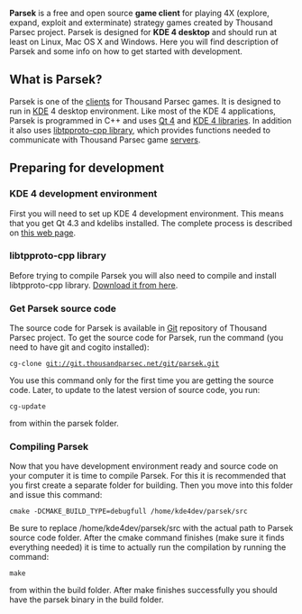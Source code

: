 '''Parsek''' is a free and open source '''game client''' for playing 4X (explore, expand, exploit and exterminate) strategy games created by Thousand Parsec project. Parsek is designed for '''KDE 4 desktop''' and should run at least on Linux, Mac OS X and Windows. Here you will find description of Parsek and some info on how to get started with development.

== What is Parsek? ==
Parsek is one of the [[clients]] for Thousand Parsec games. It is designed to run in [http://www.kde.org/ KDE] 4 desktop environment. Like most of the KDE 4 applications, Parsek is programmed in C++ and uses [http://doc.trolltech.com/latest/ Qt 4] and [http://api.kde.org/4.x-api/kdelibs-apidocs/ KDE 4 libraries]. In addition it also uses [http://www.thousandparsec.net/tp/dev/documents/libtpproto-cpp/html/ libtpproto-cpp library], which provides functions needed to communicate with Thousand Parsec game [[servers]].

== Preparing for development ==

=== KDE 4 development environment ===
First you will need to set up KDE 4 development environment. This means that you get Qt 4.3 and kdelibs installed. The complete process is described on [http://techbase.kde.org/index.php?title=Getting_Started/Build/KDE4 this web page].

=== libtpproto-cpp library ===
Before trying to compile Parsek you will also need to compile and install libtpproto-cpp library. [http://sourceforge.net/project/showfiles.php?group_id=132078&package_id=153887 Download it from here].

=== Get Parsek source code ===
The source code for Parsek is available in [[Git]] repository of Thousand Parsec project. To get the source code for Parsek, run the command (you need to have git and cogito installed):
 
 cg-clone git://git.thousandparsec.net/git/parsek.git

You use this command only for the first time you are getting the source code. Later, to update to the latest version of source code, you run: 

 cg-update

from within the parsek folder.

=== Compiling Parsek ===
Now that you have development environment ready and source code on your computer it is time to compile Parsek. For this it is recommended that you first create a separate folder for building. Then you move into this folder and issue this command: 

 cmake -DCMAKE_BUILD_TYPE=debugfull /home/kde4dev/parsek/src

Be sure to replace /home/kde4dev/parsek/src with the actual path to Parsek source code folder. After the cmake command finishes (make sure it finds everything needed) it is time to actually run the compilation by running the command: 

 make

from within the build folder. After make finishes successfully you should have the parsek binary in the build folder.